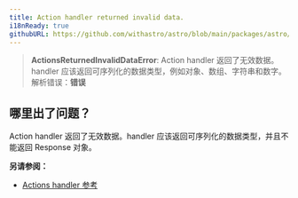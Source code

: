```yaml
---
title: Action handler returned invalid data.
i18nReady: true
githubURL: https://github.com/withastro/astro/blob/main/packages/astro/src/core/errors/errors-data.ts
---
```


> **ActionsReturnedInvalidDataError**: Action handler 返回了无效数据。handler 应该返回可序列化的数据类型，例如对象、数组、字符串和数字。解析错误：**错误**

## 哪里出了问题？
Action handler 返回了无效数据。handler 应该返回可序列化的数据类型，并且不能返回 Response 对象。

**另请参阅：**
-  [Actions handler 参考](/zh/reference/api-reference/#handler-属性)
